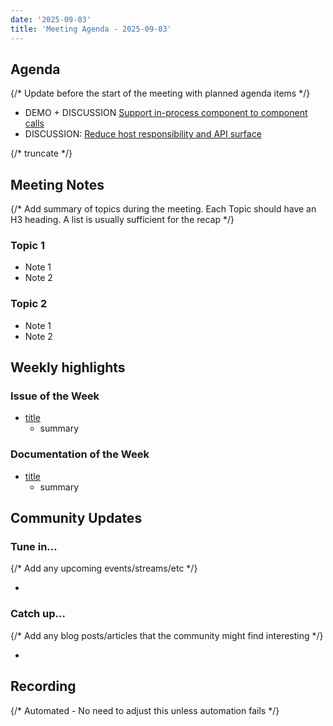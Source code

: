 ```yaml
---
date: '2025-09-03'
title: 'Meeting Agenda - 2025-09-03'
---
```


## Agenda

{/* Update before the start of the meeting with planned agenda items */}

- DEMO + DISCUSSION [Support in-process component to component calls](https://github.com/wasmCloud/wasmCloud/issues/4637)
- DISCUSSION: [Reduce host responsibility and API surface](https://github.com/wasmCloud/wasmCloud/issues/4641)

{/* truncate */}

## Meeting Notes

{/* Add summary of topics during the meeting. Each Topic should have an H3 heading. A list is usually sufficient for the recap */}

### Topic 1

- Note 1
- Note 2

### Topic 2

- Note 1
- Note 2

## Weekly highlights

### Issue of the Week

- [title](https://github.com/wasmcloud/wasmcloud/issues/)
  - summary

### Documentation of the Week

- [title](/docs/intro)
  - summary

## Community Updates

### Tune in…

{/* Add any upcoming events/streams/etc */}

-

### Catch up…

{/* Add any blog posts/articles that the community might find interesting */}

-

## Recording

{/* Automated - No need to adjust this unless automation fails */}

<YouTube url="https://www.youtube.com/watch?v=CbE9Uzfkb2I" />
